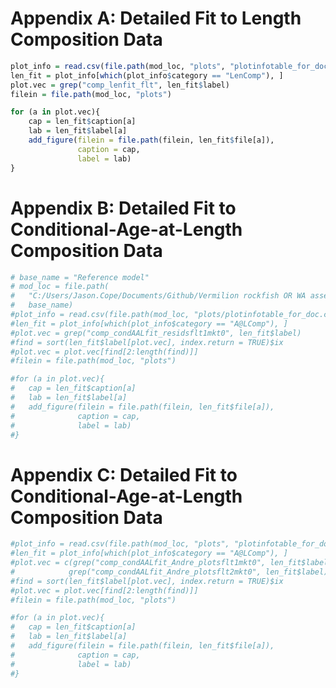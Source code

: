 \clearpage

# Appendix A: Detailed Fit to Length Composition Data {#app-a}

```r
plot_info = read.csv(file.path(mod_loc, "plots", "plotinfotable_for_doc.csv"))
len_fit = plot_info[which(plot_info$category == "LenComp"), ]
plot.vec = grep("comp_lenfit_flt", len_fit$label)
filein = file.path(mod_loc, "plots")

for (a in plot.vec){
	cap = len_fit$caption[a]
	lab = len_fit$label[a]
	add_figure(filein = file.path(filein, len_fit$file[a]), 
			   caption = cap, 
			   label = lab)
}

```

\clearpage

# Appendix B: Detailed Fit to Conditional-Age-at-Length Composition Data {#app-b}

```r
# base_name = "Reference model"
# mod_loc = file.path(
#   "C:/Users/Jason.Cope/Documents/Github/Vermilion rockfish OR WA assessment 2021/WA/write_up/models",
#   base_name)
#plot_info = read.csv(file.path(mod_loc, "plots/plotinfotable_for_doc.csv"))
#len_fit = plot_info[which(plot_info$category == "A@LComp"), ]
#plot.vec = grep("comp_condAALfit_residsflt1mkt0", len_fit$label)
#find = sort(len_fit$label[plot.vec], index.return = TRUE)$ix
#plot.vec = plot.vec[find[2:length(find)]]
#filein = file.path(mod_loc, "plots")

#for (a in plot.vec){
#	cap = len_fit$caption[a]
#	lab = len_fit$label[a]
#	add_figure(filein = file.path(filein, len_fit$file[a]), 
#			   caption = cap, 
#			   label = lab)
#}

```

\clearpage

# Appendix C: Detailed Fit to Conditional-Age-at-Length Composition Data {#app-c}

```r
#plot_info = read.csv(file.path(mod_loc, "plots", "plotinfotable_for_doc.csv"))
#len_fit = plot_info[which(plot_info$category == "A@LComp"), ]
#plot.vec = c(grep("comp_condAALfit_Andre_plotsflt1mkt0", len_fit$label),
#			 grep("comp_condAALfit_Andre_plotsflt2mkt0", len_fit$label))
#find = sort(len_fit$label[plot.vec], index.return = TRUE)$ix
#plot.vec = plot.vec[find[2:length(find)]]
#filein = file.path(mod_loc, "plots")

#for (a in plot.vec){
#	cap = len_fit$caption[a]
#	lab = len_fit$label[a]
#	add_figure(filein = file.path(filein, len_fit$file[a]), 
#			   caption = cap, 
#			   label = lab)
#}

```


